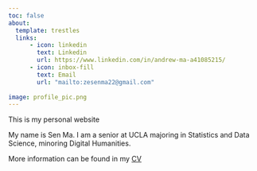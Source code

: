 ```yaml
---
toc: false
about: 
  template: trestles
  links:
      - icon: linkedin
        text: Linkedin
        url: https://www.linkedin.com/in/andrew-ma-a41085215/
      - icon: inbox-fill
        text: Email
        url: "mailto:zesenma22@gmail.com"
      
image: profile_pic.png
---
```


This is my personal website

My name is Sen Ma. I am a senior at UCLA majoring in Statistics and Data Science, minoring Digital Humanities. 

More information can be found in my [CV](/CV/CV_Sen_Ma.pdf "CV")